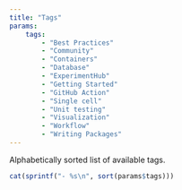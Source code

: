 ```yaml
---
title: "Tags"
params:
    tags:
        - "Best Practices"
        - "Community"
        - "Containers"
        - "Database"
        - "ExperimentHub"
        - "Getting Started"
        - "GitHub Action"
        - "Single cell"
        - "Unit testing"
        - "Visualization"
        - "Workflow"
        - "Writing Packages"
---
```


Alphabetically sorted list of available tags.

```r
cat(sprintf("- %s\n", sort(params$tags)))
```
